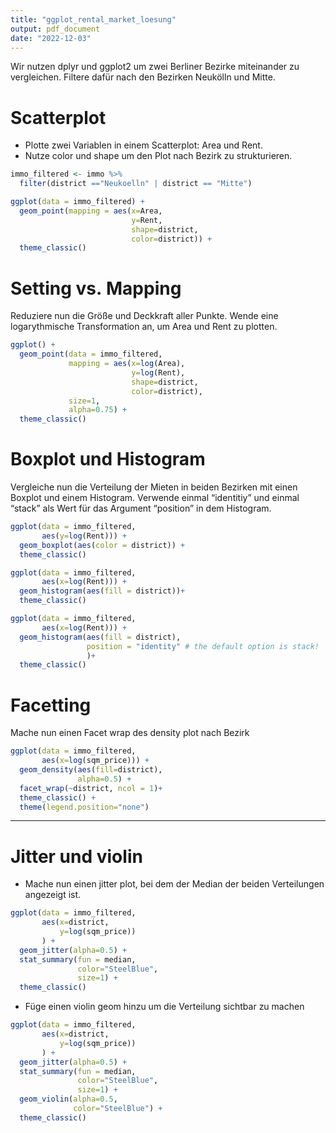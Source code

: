 ```yaml
---
title: "ggplot_rental_market_loesung"
output: pdf_document
date: "2022-12-03"
---
```


Wir nutzen dplyr und ggplot2 um zwei Berliner Bezirke miteinander zu vergleichen. Filtere dafür nach den Bezirken Neukölln und Mitte. 

# Scatterplot 
- Plotte zwei Variablen in einem Scatterplot: Area und Rent. 
- Nutze color und shape um den Plot nach Bezirk zu strukturieren.

```r
immo_filtered <- immo %>%
  filter(district =="Neukoelln" | district == "Mitte") 
```

```r
ggplot(data = immo_filtered) +
  geom_point(mapping = aes(x=Area, 
                           y=Rent, 
                           shape=district, 
                           color=district)) +
  theme_classic()

```

# Setting vs. Mapping
Reduziere nun die Größe und Deckkraft aller Punkte. Wende eine logarythmische Transformation an, um Area und Rent zu plotten. 

```r
ggplot() +
  geom_point(data = immo_filtered,
             mapping = aes(x=log(Area), 
                           y=log(Rent),
                           shape=district, 
                           color=district),
             size=1, 
             alpha=0.75) +
  theme_classic()
```

# Boxplot und Histogram 
Vergleiche nun die Verteilung der Mieten in beiden Bezirken mit einen Boxplot und einem Histogram. Verwende einmal "identitiy" und einmal "stack" als Wert für das Argument "position" in dem Histogram. 

```r
ggplot(data = immo_filtered,
       aes(y=log(Rent))) +
  geom_boxplot(aes(color = district)) +
  theme_classic()

ggplot(data = immo_filtered,
       aes(x=log(Rent))) +
  geom_histogram(aes(fill = district))+
  theme_classic()

ggplot(data = immo_filtered,
       aes(x=log(Rent))) +
  geom_histogram(aes(fill = district), 
                 position = "identity" # the default option is stack!
                 )+
  theme_classic()
```


# Facetting 
Mache nun einen Facet wrap des density plot nach Bezirk 

```r
ggplot(data = immo_filtered, 
       aes(x=log(sqm_price))) +
  geom_density(aes(fill=district), 
               alpha=0.5) +
  facet_wrap(~district, ncol = 1)+
  theme_classic() +
  theme(legend.position="none")
```
***
# Jitter und violin
- Mache nun einen jitter plot, bei dem der Median der beiden Verteilungen angezeigt ist. 

```r
ggplot(data = immo_filtered, 
       aes(x=district,
           y=log(sqm_price))
       ) +
  geom_jitter(alpha=0.5) +
  stat_summary(fun = median, 
               color="SteelBlue", 
               size=1) +
  theme_classic()
```

- Füge einen violin geom hinzu um die Verteilung sichtbar zu machen

```r
ggplot(data = immo_filtered,  
       aes(x=district,
           y=log(sqm_price))
       ) +
  geom_jitter(alpha=0.5) +
  stat_summary(fun = median, 
               color="SteelBlue", 
               size=1) +
  geom_violin(alpha=0.5, 
              color="SteelBlue") +
  theme_classic()
```
